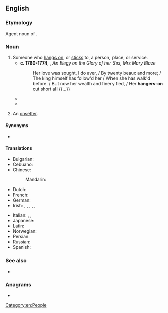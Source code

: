 ==English==

===Etymology===
Agent noun of {{m|en|hang on}}.

===Noun===
{{en-noun|hangers-on}}

# Someone who [[hang on|hangs on]], or [[stick]]s to, a person, place, or service.
#* '''c. 1760-1774''', {{w|Oliver Goldsmith}}, ''An Elegy on the Glory of her Sex, Mrs Mary Blaze''
#*: Her love was sought, I do aver, / By twenty beaux and more; / The king himself has follow'd her / When she has walk'd before. / But now her wealth and finery fled, / Her '''hangers-on''' cut short all {{...}}
#* {{quote-book|en|year=1895| title=Sybil: Or; The Two Nations |author=Benjamin Disraeli | page=161| passage=Not that he was what is commonly called a Screw; that is to say he was not a mere screw; but he was acute and malicious; saw everybody's worth and position at a glance; could not bear to expend his choice wines and costly viands on '''hangers-on''' and toadeaters, though at the same time no man encouraged and required '''hangers-on''' and toadeaters more.}}
#* {{quote-journal|en|year=1939|month=September|author=D. S. Barrie|title=The Railways of South Wales|journal=Railway Magazine|page=158|text=The Rhymney (51 route miles), once an impecunious '''hanger-on''' of the Taff Vale, had enjoyed its own route through Caerphilly into Cardiff since 1871, [...].}}
# {{lb|en|mining|historical}} An [[onsetter]].

====Synonyms====
* {{l|en|onhanger}}

====Translations====
{{trans-top|Someone who hangs on, or sticks}}
* Bulgarian: {{t+|bg|натрапник|m}}
* Cebuano: {{t|ceb|kuyog baboy}}
* Chinese:
*: Mandarin: {{t+|zh|客|tr=kè}}
* Dutch: {{t+|nl|klit|m}}
* French: {{t+|fr|crampon|m}}
* German: {{t+|de|Trabant|m}}
* Irish: {{t|ga|angarúinneach|m}}, {{t|ga|baoiteálaí|m}}, {{t|ga|gabhgaire|m}}, {{t|ga|líodrálaí|m}}, {{t|ga|sáilghiolla|m}}, {{t|ga|táthaire|m}}
{{trans-mid}}
* Italian: {{t+|it|tirapiedi|m|f}}, {{t+|it|ruffiano|m}}, {{t+|it|scagnozzo|m}}
* Japanese: {{t|ja|取り巻き|tr=とりまき, torimaki}}
* Latin: {{t|la|assecula|m}}
* Norwegian: {{t|no|påheng}}
* Persian: {{t+|fa|سوری|tr=sûrî}}
* Russian: {{t+|ru|нахле́бник|m}}
* Spanish: {{t+|es|acoplado|m}}
{{trans-bottom}}

===See also===
* {{l|en|flunky}}

===Anagrams===
* {{anagrams|en|a=aeghnnor|on-hanger|onhanger}}

[[Category:en:People]]